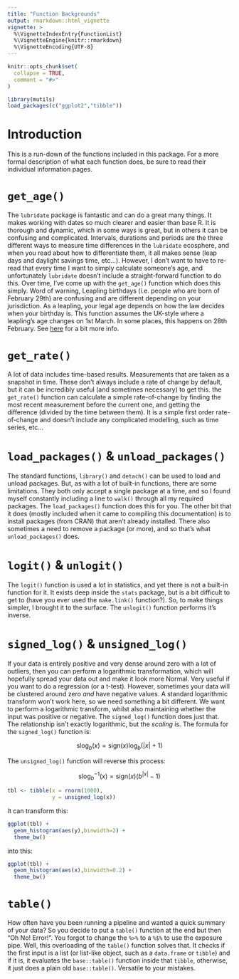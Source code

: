 ```yaml
---
title: "Function Backgrounds"
output: rmarkdown::html_vignette
vignette: >
  %\VignetteIndexEntry{FunctionList}
  %\VignetteEngine{knitr::rmarkdown}
  %\VignetteEncoding{UTF-8}
---
```


```r
knitr::opts_chunk$set(
  collapse = TRUE,
  comment = "#>"
)
```

```r
library(mutils)
load_packages(c("ggplot2","tibble"))

```

# Introduction

This is a run-down of the functions included in this package. For a more formal description of what each function does, be sure to read their individual information pages.


# `get_age()`

The `lubridate` package is fantastic and can do a great many things. It makes working with dates so much clearer and easier than base R. It is thorough and dynamic, which in some ways is great, but in others it can be confusing and complicated. Intervals, durations and periods are the three different ways to measure time differences in the `lubridate` ecosphere, and when you read about how to differentiate them, it all makes sense (leap days and daylight savings time, etc...). However, I don't want to have to re-read that every time I want to simply calculate someone's age, and unfortunately `lubridate` doesn't include a straight-forward function to do this. Over time, I've come up with the `get_age()` function which does this simply. Word of warning, Leapling birthdays (i.e. people who are born of February 29th) are confusing and are different depending on your jurisdiction. As a leapling, your legal age depends on how the law decides when your birthday is. This function assumes the UK-style where a leapling's age changes on 1st March. In some places, this happens on 28th February. See [here](https://en.wikipedia.org/wiki/February_29#Legal_status) for a bit more info.


# `get_rate()`

A lot of data includes time-based results. Measurements that are taken as a snapshot in time. These don't always include a rate of change by default, but it can be incredibly useful (and sometimes necessary) to get this. the `get_rate()` function can calculate a simple rate-of-change by finding the most recent measurement before the current one, and getting the difference (divided by the time between them). It is a simple first order rate-of-change and doesn't include any complicated modelling, such as time series, etc...


# `load_packages()` & `unload_packages()`

The standard functions, `library()` and `detach()` can be used to load and unload packages. But, as with a lot of built-in functions, there are some limitations. They both only accept a single package at a time, and so I found myself constantly including a line to `walk()` through all my required packages. The `load_packages()` function does this for you. The other bit that it does (mostly included when it came to compiling this documentation) is to install packages (from CRAN) that aren't already installed. There also sometimes a need to remove a package (or more), and so that's what `unload_packages()` does.


# `logit()` & `unlogit()`

The `logit()` function is used a lot in statistics, and yet there is not a built-in function for it. It exists deep inside the `stats` package, but is a bit difficult to get to (have you ever used the `make.link()` function?). So, to make things simpler, I brought it to the surface. The `unlogit()` function performs it's inverse.


# `signed_log()` & `unsigned_log()`

If your data is entirely positive and very dense around zero with a lot of outliers, then you can perform a logarithmic transformation, which will hopefully spread your data out and make it look more Normal. Very useful if you want to do a regression (or a t-test). However, sometimes your data will be clustered around zero *and* have negative values. A standard logarithmic transform won't work here, so we need something a bit different. We want to perform a logarithmic transform, whilst also maintaining whether the input was positive or negative. The `signed_log()` function does just that. The relationship isn't exactly logarithmic, but the *scaling* is. The formula for the `signed_log()` function is:

$$ 
\textrm{slog}_b(x) = \textrm{sign}(x)\log_b(|x| + 1)
$$

The `unsigned_log()` function will reverse this process:

$$ 
\textrm{slog}_b^{-1}(x) = \textrm{sign}(x)(b^{|x|} - 1)
$$


```r
tbl <- tibble(x = rnorm(1000),
              y = unsigned_log(x))
```

It can transform this:

```r
ggplot(tbl) +
  geom_histogram(aes(y),binwidth=2) + 
  theme_bw()

```

into this:

```r
ggplot(tbl) +
  geom_histogram(aes(x),binwidth=0.2) + 
  theme_bw()

```


# `table()`

How often have you been running a pipeline and wanted a quick summary of your data? So you decide to put a `table()` function at the end but then "Oh No! Error!". You forgot to change the `%>%` to a `%$%` to use the exposure pipe. Well, this overloading of the `table()` function solves that. It checks if the first input is a list (or list-like object, such as a `data.frame` or `tibble`) and if it is, it evaluates the `base::table()` function inside that `tibble`, otherwise, it just does a plain old `base::table()`. Versatile to your mistakes.










